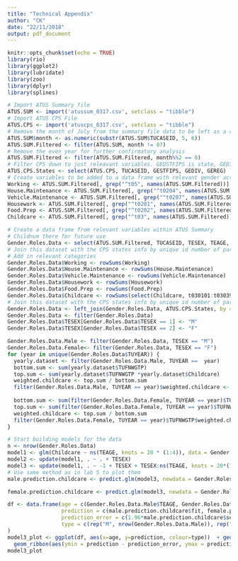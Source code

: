 ```yaml
---
title: "Technical Appendix"
author: "CK"
date: "22/11/2018"
output: pdf_document
---
```


```r
knitr::opts_chunk$set(echo = TRUE)
library(rio)
library(ggplot2)
library(lubridate)
library(zoo)
library(dplyr)
library(splines)
```

```r
# Import ATUS Summary file
ATUS.SUM <- import('atussum_0317.csv', setclass = "tibble")
# Import ATUS CPS File
ATUS.CPS <- import('atuscps_0317.csv', setclass = "tibble")
# Remove the month of July from the summary file data to be left as a confirmatory month
ATUS.SUM$month <- as.numeric(substr(ATUS.SUM$TUCASEID, 5, 6))
ATUS.SUM.Filtered <- filter(ATUS.SUM, month != 07)
# Remove the even year for further confirmatory analysis
ATUS.SUM.Filtered <- filter(ATUS.SUM.Filtered, month%%2 == 0)
# Filter CPS down to just releavant variables. GEDSTFIPS is state, GEDIV is division and GEREG is region
ATUS.CPS.States <- select(ATUS.CPS, TUCASEID, GESTFIPS, GEDIV, GEREG)
# Create variables to be added to a data frame with relevant gender activities 
Working <- ATUS.SUM.Filtered[, grep("^t05", names(ATUS.SUM.Filtered))]
House.Maintenance <- ATUS.SUM.Filtered[, grep("^t0204", names(ATUS.SUM.Filtered))]
Vehicle.Maintenance <- ATUS.SUM.Filtered[, grep("^t0207", names(ATUS.SUM.Filtered))]
Housework <- ATUS.SUM.Filtered[, grep("^t0201", names(ATUS.SUM.Filtered))]
Food.Prep <- ATUS.SUM.Filtered[, grep("^t0202", names(ATUS.SUM.Filtered))] + ATUS.SUM.Filtered$t070101 + ATUS.SUM.Filtered$t070103
Childcare <- ATUS.SUM.Filtered[, grep("^t03", names(ATUS.SUM.Filtered))]
```
```r
# Create a data frame from relevant variables within ATUS Summary
# Childnum there for future use
Gender.Roles.Data <- select(ATUS.SUM.Filtered, TUCASEID, TESEX, TEAGE, TUFNWGTP, TUYEAR, TRCHILDNUM)
# Join this dataset with the CPS states info by unique id number of particiapnt
# Add in relevant categories
Gender.Roles.Data$Working <- rowSums(Working)
Gender.Roles.Data$House.Maintenance <- rowSums(House.Maintenance)
Gender.Roles.Data$Vehicle.Maintenance <- rowSums(Vehicle.Maintenance)
Gender.Roles.Data$Housework <- rowSums(Housework)
Gender.Roles.Data$Food.Prep <- rowSums(Food.Prep)
Gender.Roles.Data$Childcare <- rowSums(select(Childcare, t030101:t030399))
# Join this dataset with the CPS states info by unique id number of particiapnt
Gender.Roles.Data <- left_join(Gender.Roles.Data, ATUS.CPS.States, by = 'TUCASEID')
Gender.Roles.Data <- filter(Gender.Roles.Data)
Gender.Roles.Data$TESEX[Gender.Roles.Data$TESEX == 1] <- "M"
Gender.Roles.Data$TESEX[Gender.Roles.Data$TESEX == 2] <- "F"
```

```r
Gender.Roles.Data.Male <- filter(Gender.Roles.Data, TESEX == "M")
Gender.Roles.Data.Female<- filter(Gender.Roles.Data, TESEX == "F")
for (year in unique(Gender.Roles.Data$TUYEAR)) {
  yearly.dataset <- filter(Gender.Roles.Data.Male, TUYEAR ==  year)
  bottom.sum <- sum(yearly.dataset$TUFNWGTP)
  top.sum <- sum(yearly.dataset$TUFNWGTP *yearly.dataset$Childcare)
  weighted.childcare <- top.sum / bottom.sum
  filter(Gender.Roles.Data.Male, TUYEAR == year)$weighted.childcare <- weighted.childcare
  
  bottom.sum <- sum(filter(Gender.Roles.Data.Female, TUYEAR == year)$TUFNWGTP)
  top.sum <- sum(filter(Gender.Roles.Data.Female, TUYEAR == year)$TUFNWGTP * filter(Gender.Roles.Data.Female, TUYEAR == year)$Childcare)
  weighted.childcare <- top.sum / bottom.sum
  filter(Gender.Roles.Data.Female, TUYEAR == year)$TUFNWGTP$weighted.childcare <- weighted.childcare
}
```

```r
# Start building models for the data
n <- nrow(Gender.Roles.Data)
model1 <- glm(Childcare ~ ns(TEAGE, knots = 20 * (1:4)), data = Gender.Roles.Data, family = quasi(link = "log", variance = "mu^2"), mustart = rep(10, n))
model2 <- update(model1, . ~ . + TESEX)
model3 <- update(model1, . ~ -1 + TESEX + TESEX:ns(TEAGE, knots = 20*(1:4)))
# Use same method as in lab 5 to plot them
male.prediction.childcare <- predict.glm(model3, newdata = Gender.Roles.Data.Male, se = TRUE, type = "response")

female.prediction.childcare <- predict.glm(model3, newdata = Gender.Roles.Data.Female, se = TRUE, type = "response")

df <- data.frame(age = c(Gender.Roles.Data.Male$TEAGE, Gender.Roles.Data.Female$TEAGE), 
                 prediction = c(male.prediction.childcare$fit, female.prediction.childcare$fit),
                 prediction_error = c(1.96*male.prediction.childcare$se.fit, 1.96*female.prediction.childcare$se.fit),
                 type = c(rep("M", nrow(Gender.Roles.Data.Male)), rep("F", nrow(Gender.Roles.Data.Female)))
)
model3_plot <- ggplot(df, aes(x=age, y=prediction, colour=type))  + geom_line() + 
  geom_ribbon(aes(ymin = prediction - prediction_error, ymax = prediction + prediction_error), alpha = 0.25)
model3_plot
```